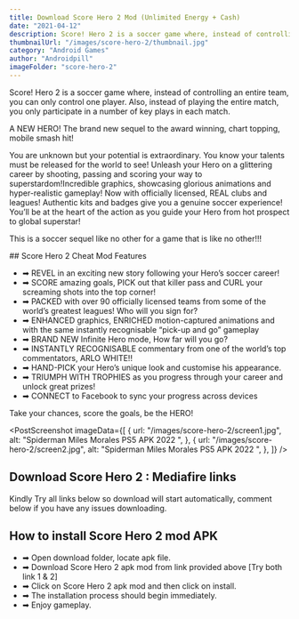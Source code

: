 ```yaml
---
title: Download Score Hero 2 Mod (Unlimited Energy + Cash)
date: "2021-04-12"
description: Score! Hero 2 is a soccer game where, instead of controlling an entire team, you can only control ...
thumbnailUrl: "/images/score-hero-2/thumbnail.jpg"
category: "Android Games"
author: "Androidpill"
imageFolder: "score-hero-2"
---
```



Score! Hero 2 is a soccer game where, instead of controlling an entire team, you can only control one player. Also, instead of playing the entire match, you only participate in a number of key plays in each match.

A NEW HERO! The brand new sequel to the award winning, chart topping, mobile smash hit!

You are unknown but your potential is extraordinary. You know your talents must be released for the world to see! Unleash your Hero on a glittering career by shooting, passing and scoring your way to superstardom!Incredible graphics, showcasing glorious animations and hyper-realistic gameplay! Now with officially licensed, REAL clubs and leagues! Authentic kits and badges give you a genuine soccer experience! You’ll be at the heart of the action as you guide your Hero from hot prospect to global superstar!

This is a soccer sequel like no other for a game that is like no other!!!

<NativeBanners type={2} />
## Score Hero 2 Cheat Mod Features

- ➡ REVEL in an exciting new story following your Hero’s soccer career!
- ➡ SCORE amazing goals, PICK out that killer pass and CURL your screaming shots into the top corner!
- ➡ PACKED with over 90 officially licensed teams from some of the world’s greatest leagues! Who will you sign for?
- ➡ ENHANCED graphics, ENRICHED motion-captured animations and with the same instantly recognisable “pick-up and go” gameplay
- ➡ BRAND NEW Infinite Hero mode, How far will you go?
- ➡ INSTANTLY RECOGNISABLE commentary from one of the world’s top commentators, ARLO WHITE!!
- ➡ HAND-PICK your Hero’s unique look and customise his appearance.
- ➡ TRIUMPH WITH TROPHIES as you progress through your career and unlock great prizes!
- ➡ CONNECT to Facebook to sync your progress across devices

Take your chances, score the goals, be the HERO!

<PostScreenshot
  imageData={[
    {
      url: "/images/score-hero-2/screen1.jpg",
      alt: "Spiderman Miles Morales PS5 APK 2022 ",
    },
    {
      url: "/images/score-hero-2/screen2.jpg",
      alt: "Spiderman Miles Morales PS5 APK 2022 ",
    },
  ]}
/>

## Download Score Hero 2 : Mediafire links

<DownloadLinks
  url="https://linkedprepenseprepense.com/q5qfg8veup?key=ee3100f4306f4ef023600190f239b221"
  text="DOWNLOAD LINK 1"
/>
<DownloadLinks
  url="https://www.mediafire.com/file/kmun9qw83xchcuc/Real_Score_Hero_2_Mod_%2528Androidpill.com%2529.apk/file"
  text="DOWNLOAD LINK 2"
/>
<DownloadLinks
  url="https://linkedprepenseprepense.com/q5qfg8veup?key=ee3100f4306f4ef023600190f239b221"
  text="DOWNLOAD LINK 3"
/>

Kindly Try all links below so download will start automatically, comment below if you have any issues downloading.

## How to install Score Hero 2 mod APK

- ➡ Open download folder, locate apk file.
- ➡ Download Score Hero 2 apk mod from link provided above [Try both link 1 & 2]
- ➡ Click on Score Hero 2 apk mod and then click on install.
- ➡ The installation process should begin immediately.
- ➡ Enjoy gameplay.
